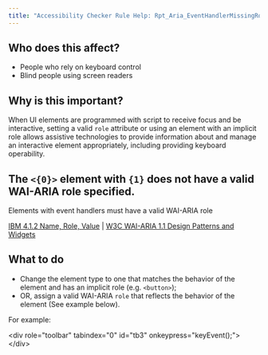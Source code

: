 ```yaml
---
title: "Accessibility Checker Rule Help: Rpt_Aria_EventHandlerMissingRole_Native_Host_Sematics"
---
```


<div className="toolHelp">
<Row>
<Column colLg={5} colMd={3} colSm={4} className="toolLeft">

## Who does this affect?

 * People who rely on keyboard control
 * Blind people using screen readers

## Why is this important?

When UI elements are programmed with script to receive focus and be interactive, setting a valid `role` attribute or using an element with an implicit role allows assistive technologies to provide information about and manage an interactive element appropriately, including providing keyboard operability.

</Column>
<Column colLg={11} colMd={5} colSm={4} className="toolMain">

<div id="locLevel"></div>

## The `<{0}>` element with `{1}` does not have a valid WAI-ARIA role specified.
Elements with event handlers must have a valid WAI-ARIA role

[IBM 4.1.2 Name, Role, Value](http://www.ibm.com/able/guidelines/ci162/name_role_value.html) | [W3C WAI-ARIA 1.1 Design Patterns and Widgets](https://www.w3.org/TR/wai-aria-practices-1.1/#aria_ex)

<div id="locSnippet"></div>

## What to do

 * Change the element type to one that matches the behavior of the element and has an implicit role (e.g. `<button>`);
 * OR, assign a valid WAI-ARIA `role` that reflects the behavior of the element (See example below).

For example:

<CodeSnippet type="multi" light={true}>&lt;div role="toolbar" tabindex="0" id="tb3" onkeypress="keyEvent();"&gt;
&lt;/div&gt;</CodeSnippet>

</Column>
</Row>
</div>

